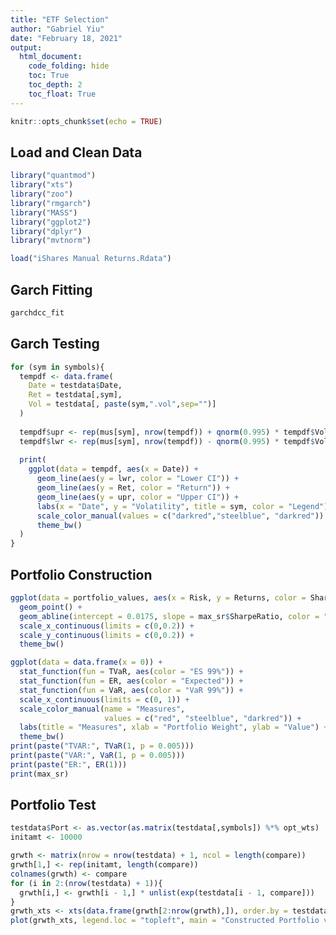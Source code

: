 ---
title: "ETF Selection"
author: "Gabriel Yiu"
date: "February 18, 2021"
output:
  html_document:
    code_folding: hide
    toc: True
    toc_depth: 2
    toc_float: True
---

```{r setup, include=FALSE, warning=FALSE, message=FALSE}
knitr::opts_chunk$set(echo = TRUE)
```

## Load and Clean Data

```{r load, warning=FALSE, message=FALSE}
library("quantmod")
library("xts")
library("zoo")
library("rmgarch")
library("MASS")
library("ggplot2")
library("dplyr")
library("mvtnorm")

load("iShares Manual Returns.Rdata")
```

## Garch Fitting
```{r fit, warning=FALSE, message=FALSE}
garchdcc_fit
```

## Garch Testing
```{r testing, warning=FALSE, message=FALSE, results = 'asis'}
for (sym in symbols){
  tempdf <- data.frame(
    Date = testdata$Date,
    Ret = testdata[,sym],
    Vol = testdata[, paste(sym,".vol",sep="")]
  )
  
  tempdf$upr <- rep(mus[sym], nrow(tempdf)) + qnorm(0.995) * tempdf$Vol
  tempdf$lwr <- rep(mus[sym], nrow(tempdf)) - qnorm(0.995) * tempdf$Vol
  
  print(
    ggplot(data = tempdf, aes(x = Date)) +
      geom_line(aes(y = lwr, color = "Lower CI")) +
      geom_line(aes(y = Ret, color = "Return")) +
      geom_line(aes(y = upr, color = "Upper CI")) +
      labs(x = "Date", y = "Volatility", title = sym, color = "Legend") +
      scale_color_manual(values = c("darkred","steelblue", "darkred")) +
      theme_bw()
  )
}
```

## Portfolio Construction
```{r Portfolio, warning=FALSE, message=FALSE}
ggplot(data = portfolio_values, aes(x = Risk, y = Returns, color = SharpeRatio)) +
  geom_point() +
  geom_abline(intercept = 0.0175, slope = max_sr$SharpeRatio, color = "red") +
  scale_x_continuous(limits = c(0,0.2)) +
  scale_y_continuous(limits = c(0,0.2)) +
  theme_bw()

ggplot(data = data.frame(x = 0)) +
  stat_function(fun = TVaR, aes(color = "ES 99%")) +
  stat_function(fun = ER, aes(color = "Expected")) +
  stat_function(fun = VaR, aes(color = "VaR 99%")) +
  scale_x_continuous(limits = c(0, 1)) +
  scale_color_manual(name = "Measures",
                     values = c("red", "steelblue", "darkred")) +
  labs(title = "Measures", xlab = "Portfolio Weight", ylab = "Value") +
  theme_bw()
print(paste("TVAR:", TVaR(1, p = 0.005)))
print(paste("VAR:", VaR(1, p = 0.005)))
print(paste("ER:", ER(1)))
print(max_sr)
```

## Portfolio Test

```{r porttest}
testdata$Port <- as.vector(as.matrix(testdata[,symbols]) %*% opt_wts)
initamt <- 10000

grwth <- matrix(nrow = nrow(testdata) + 1, ncol = length(compare))
grwth[1,] <- rep(initamt, length(compare))
colnames(grwth) <- compare
for (i in 2:(nrow(testdata) + 1)){
  grwth[i,] <- grwth[i - 1,] * unlist(exp(testdata[i - 1, compare]))
}
grwth_xts <- xts(data.frame(grwth[2:nrow(grwth),]), order.by = testdata$Date)
plot(grwth_xts, legend.loc = "topleft", main = "Constructed Portfolio vs Other Funds")
```
